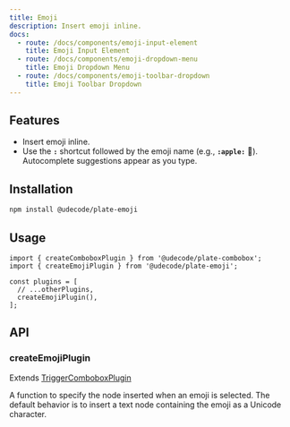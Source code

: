 ```yaml
---
title: Emoji
description: Insert emoji inline.
docs:
  - route: /docs/components/emoji-input-element
    title: Emoji Input Element
  - route: /docs/components/emoji-dropdown-menu
    title: Emoji Dropdown Menu
  - route: /docs/components/emoji-toolbar-dropdown
    title: Emoji Toolbar Dropdown
---
```


<ComponentPreview name="playground-demo" id="emoji" />

<PackageInfo>

## Features

- Insert emoji inline.
- Use the **`:`** shortcut followed by the emoji name (e.g., **`:apple:`** 🍎). Autocomplete suggestions appear as you type.

</PackageInfo>

## Installation

```bash
npm install @udecode/plate-emoji
```

## Usage

```tsx
import { createComboboxPlugin } from '@udecode/plate-combobox';
import { createEmojiPlugin } from '@udecode/plate-emoji';

const plugins = [
  // ...otherPlugins,
  createEmojiPlugin(),
];
```

## API

### createEmojiPlugin

Extends [TriggerComboboxPlugin](/docs/combobox#options)

<APIOptions>
<APIItem name="createEmojiNode" type="(emoji: TEmoji): EElementOrText<any>" optional>
  A function to specify the node inserted when an emoji is selected. The default behavior is to insert a text node containing the emoji as a Unicode character.
</APIItem>
</APIOptions>
